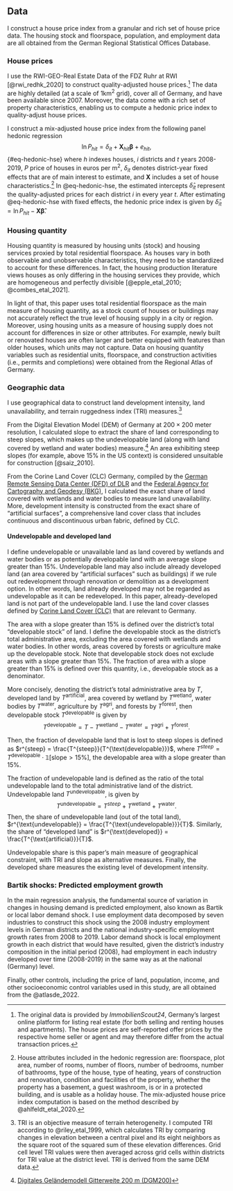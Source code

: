 ## Data

I construct a house price index from a granular and rich set of house price data. The housing stock and floorspace, population, and employment data are all obtained from the German Regional Statistical Offices Database.

### House prices {#sec-hedonic-hse}

I use the RWI-GEO-Real Estate Data of the FDZ Ruhr at RWI [@rwi_redhk_2020] to construct quality-adjusted house prices.[^04-data-1] The data are highly detailed (at a scale of 1km^2^ grid), cover all of Germany, and have been available since 2007. Moreover, the data come with a rich set of property characteristics, enabling us to compute a hedonic price index to quality-adjust house prices.

[^04-data-1]: The original data is provided by *ImmobilienScout24*, Germany's largest online platform for listing real estate (for both selling and renting houses and apartments). The house prices are self-reported offer prices by the respective home seller or agent and may therefore differ from the actual transaction prices.

I construct a mix-adjusted house price index from the following panel hedonic regression 
$$
\ln P_{hit} = \delta_{it} + \mathbf{X}_{hit}\boldsymbol{\beta} + e_{hit},
$$ {#eq-hedonic-hse} 
where $h$ indexes houses, $i$ districts and $t$ years 2008-2019, $P$ price of houses in euros per m^2^, $\delta_{it}$ denotes district-year fixed effects that are of main interest to estimate, and $\mathbf{X}$ includes a set of house characteristics.[^04-data-2] In @eq-hedonic-hse, the estimated intercepts $\widehat{\delta}_{it}$ represent the quality-adjusted prices for each district $i$ in every year $t$. After estimating @eq-hedonic-hse with fixed effects, the hedonic price index is given by $\widehat{\delta}_{it} = \ln P_{hit} - \mathbf{X}\boldsymbol{\widehat{\beta}}$.

[^04-data-2]: House attributes included in the hedonic regression are: floorspace, plot area, number of rooms, number of floors, number of bedrooms, number of bathrooms, type of the house, type of heating, years of construction and renovation, condition and facilities of the property, whether the property has a basement, a guest washroom, is or in a protected building, and is usable as a holiday house. The mix-adjusted house price index computation is based on the method described by @ahlfeldt_etal_2020.

### Housing quantity

Housing quantity is measured by housing units (stock) and housing services proxied by total residential floorspace. As houses vary in both observable and unobservable characteristics, they need to be standardized to account for these differences. In fact, the housing production literature views houses as only differing in the housing services they provide, which are homogeneous and perfectly divisible [@epple_etal_2010; @combes_etal_2021].

In light of that, this paper uses total residential floorspace as the main measure of housing quantity, as a stock count of houses or buildings may not accurately reflect the true level of housing supply in a city or region. Moreover, using housing units as a measure of housing supply does not account for differences in size or other attributes. For example, newly built or renovated houses are often larger and better equipped with features than older houses, which units may not capture. Data on housing quantity variables such as residential units, floorspace, and construction activities (i.e., permits and completions) were obtained from the Regional Atlas of Germany.

### Geographic data

I use geographical data to construct land development intensity, land unavailability, and terrain ruggedness index (TRI) measures.[^04-data-3]

[^04-data-3]: TRI is an objective measure of terrain heterogeneity. I computed TRI according to @riley_etal_1999, which calculates TRI by comparing changes in elevation between a central pixel and its eight neighbors as the square root of the squared sum of these elevation differences. Grid cell level TRI values were then averaged across grid cells within districts for TRI value at the district level. TRI is derived from the same DEM data.

From the Digital Elevation Model (DEM) of Germany at $200\times200$ meter resolution, I calculated slope to extract the share of land corresponding to steep slopes, which makes up the undevelopable land (along with land covered by wetland and water bodies) measure.[^04-data-4] An area exhibiting steep slopes (for example, above 15% in the US context) is considered unsuitable for construction [@saiz_2010].

[^04-data-4]: [Digitales Geländemodell Gitterweite 200 m (DGM200)](https://gdz.bkg.bund.de/index.php/default/digitale-geodaten/digitale-gelandemodelle/digitales-gelandemodell-gitterweite-200-m-dgm200.html)

From the Corine Land Cover (CLC) Germany, compiled by the [German Remote Sensing Data Center (DFD) of DLR](https://www.dlr.de/eoc/en/desktopdefault.aspx/tabid-11882/20871_read-48836) and the [Federal Agency for Cartography and Geodesy (BKG)](https://www.bkg.bund.de), I calculated the exact share of land covered with wetlands and water bodies to measure land unavailability. More, development intensity is constructed from the exact share of "artificial surfaces", a comprehensive land cover class that includes continuous and discontinuous urban fabric, defined by CLC.

#### Undevelopable and developed land {#sec-constraints}

I define undevelopable or unavailable land as land covered by wetlands and water bodies or as potentially developable land with an average slope greater than 15%. Undevelopable land may also include already developed land (an area covered by "artificial surfaces" such as buildings) if we rule out redevelopment through renovation or demolition as a development option. In other words, land already developed may not be regarded as undevelopable as it can be redeveloped. In this paper, already-developed land is not part of the undevelopable land. I use the land cover classes defined by [Corine Land Cover (CLC)](https://land.copernicus.eu/user-corner/technical-library/corine-land-cover-nomenclature-guidelines/html/index.html) that are relevant to Germany.

The area with a slope greater than 15% is defined over the district's total "developable stock" of land. I define the developable stock as the district's total administrative area, excluding the area covered with wetlands and water bodies. In other words, areas covered by forests or agriculture make up the developable stock. Note that developable stock does not exclude areas with a slope greater than 15%. The fraction of area with a slope greater than 15% is defined over this quantity, i.e., developable stock as a denominator.

More concisely, denoting the district's total administrative area by $T$, developed land by $T^{\text{artificial}}$, area covered by wetland by $T^{\text{wetland}}$, water bodies by $T^{\text{water}}$, agriculture by $T^{\text{agri}}$, and forests by $T^{\text{forest}}$, then developable stock $T^{\text{developable}}$ is given by 
$$
T^{\text{developable}} = T - T^{\text{wetland}} - T^{\text{water}} = T^{\text{agri}}  + T^{\text{forest}}.
$$

Then, the fraction of developable land that is lost to steep slopes is defined as $r^{steep} = \frac{T^{steep}}{T^{\text{developable}}}$, where $T^{steep} = T^{\text{developable}} \cdot\mathbb{1}\left[{\text{slope} > 15\%}\right]$, the developable area with a slope greater than 15%.

The fraction of undevelopable land is defined as the ratio of the total undevelopable land to the total administrative land of the district. Undevelopable land $T^{\text{undevelopable}}$, is given by
$$
T^{\text{undevelopable}} = T^{steep} + T^{\text{wetland}} + T^{\text{water}}.
$$ 
Then, the share of undevelopable land (out of the total land), $r^{\text{undevelopable}} = \frac{T^{\text{undevelopable}}}{T}$. Similarly, the share of "developed land" is $r^{\text{developed}} = \frac{T^{\text{artificial}}}{T}$.

Undevelopable share is this paper's main measure of geographical constraint, with TRI and slope as alternative measures. Finally, the developed share measures the existing level of development intensity.

### Bartik shocks: Predicted employment growth

In the main regression analysis, the fundamental source of variation in changes in housing demand is predicted employment, also known as Bartik or local labor demand shock. I use employment data decomposed by seven industries to construct this shock using the 2008 industry employment levels in German districts and the national industry-specific employment growth rates from 2008 to 2019. Labor demand shock is local employment growth in each district that would have resulted, given the district's industry composition in the initial period (2008), had employment in each industry developed over time (2008-2019) in the same way as at the national (Germany) level.

Finally, other controls, including the price of land, population, income, and other socioeconomic control variables used in this study, are all obtained from the @atlasde_2022.
